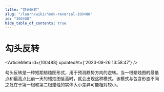 ```yaml
---
title: "勾头反转"
slug: "/learn/wiki/hook-reversal-100488"
id: "100488"
hide_table_of_contents: true
---
```



# 勾头反转

<ArticleMeta id={100488} updatedAt={'2023-09-26 13:58:47'} />
<div className='border-solid border-b border-t-0 my-4 border-[var(--ifm-color-gray-300)]' />

勾头反转是一种短期蜡烛图形式，用于预测趋势方向的逆转。当一根蜡烛图的最低点和最高点比前一天的蜡烛图低高时，就会出现这种模式。该模式与包含形态不同之处在于第一根和第二根蜡烛的实体大小差异可能相对较小。
